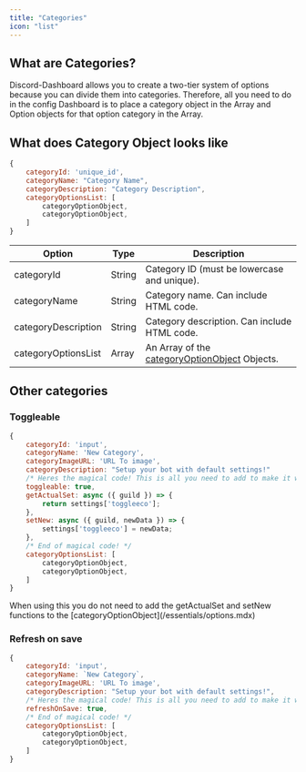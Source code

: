 ```yaml
---
title: "Categories"
icon: "list"
---
```


## What are Categories?

Discord-Dashboard allows you to create a two-tier system of options because you can divide them into categories. Therefore, all you need to do in the config Dashboard is to place a category object in the Array and Option objects for that option category in the Array.

## What does Category Object looks like

```javascript CategoryObject
{
    categoryId: 'unique_id',
    categoryName: "Category Name",
    categoryDescription: "Category Description",
    categoryOptionsList: [
        categoryOptionObject,
        categoryOptionObject,
    ]
}
```

| Option              | Type   | Description                                                              |
| ------------------- | ------ | ------------------------------------------------------------------------ |
| categoryId          | String | Category ID (must be lowercase and unique).                              |
| categoryName        | String | Category name. Can include HTML code.                                    |
| categoryDescription | String | Category description. Can include HTML code.                             |
| categoryOptionsList | Array  | An Array of the [categoryOptionObject](/essentials/options.mdx) Objects. |

## Other categories

### Toggleable

```javascript CategoryObject
{
    categoryId: 'input',
    categoryName: 'New Category',
    categoryImageURL: 'URL To image',
    categoryDescription: "Setup your bot with default settings!"
    /* Heres the magical code! This is all you need to add to make it work */
    toggleable: true,
    getActualSet: async ({ guild }) => {
        return settings['toggleeco'];
    },
    setNew: async ({ guild, newData }) => {
        settings['toggleeco'] = newData;
    },
    /* End of magical code! */
    categoryOptionsList: [
        categoryOptionObject,
        categoryOptionObject,
    ]
}
```

<Info>
  When using this you do not need to add the getActualSet and setNew functions
  to the [categoryOptionObject](/essentials/options.mdx)
</Info>

### Refresh on save

```javascript CategoryObject
{
    categoryId: 'input',
    categoryName: `New Category`,
    categoryImageURL: 'URL To image',
    categoryDescription: "Setup your bot with default settings!",
    /* Heres the magical code! This is all you need to add to make it work */
    refreshOnSave: true,
    /* End of magical code! */
    categoryOptionsList: [
        categoryOptionObject,
        categoryOptionObject,
    ]
}
```
